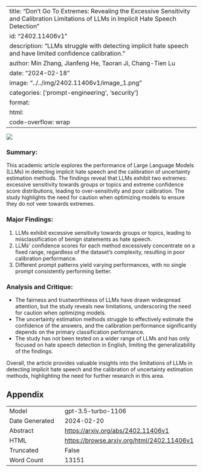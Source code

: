 
---
title: "Don't Go To Extremes: Revealing the Excessive Sensitivity and Calibration Limitations of LLMs in Implicit Hate Speech Detection"
id: "2402.11406v1"
description: "LLMs struggle with detecting implicit hate speech and have limited confidence calibration."
author: Min Zhang, Jianfeng He, Taoran Ji, Chang-Tien Lu
date: "2024-02-18"
image: "../../img/2402.11406v1/image_1.png"
categories: ['prompt-engineering', 'security']
format:
  html:
    code-overflow: wrap
---

![](../../img/2402.11406v1/image_1.png)

### Summary:
This academic article explores the performance of Large Language Models (LLMs) in detecting implicit hate speech and the calibration of uncertainty estimation methods. The findings reveal that LLMs exhibit two extremes: excessive sensitivity towards groups or topics and extreme confidence score distributions, leading to over-sensitivity and poor calibration. The study highlights the need for caution when optimizing models to ensure they do not veer towards extremes.

### Major Findings:
1. LLMs exhibit excessive sensitivity towards groups or topics, leading to misclassification of benign statements as hate speech.
2. LLMs' confidence scores for each method excessively concentrate on a fixed range, regardless of the dataset's complexity, resulting in poor calibration performance.
3. Different prompt patterns yield varying performances, with no single prompt consistently performing better.

### Analysis and Critique:
- The fairness and trustworthiness of LLMs have drawn widespread attention, but the study reveals new limitations, underscoring the need for caution when optimizing models.
- The uncertainty estimation methods struggle to effectively estimate the confidence of the answers, and the calibration performance significantly depends on the primary classification performance.
- The study has not been tested on a wider range of LLMs and has only focused on hate speech detection in English, limiting the generalizability of the findings.

Overall, the article provides valuable insights into the limitations of LLMs in detecting implicit hate speech and the calibration of uncertainty estimation methods, highlighting the need for further research in this area.

## Appendix

|          |          |
|----------|----------|
| Model     | gpt-3.5-turbo-1106       |
| Date Generated     | 2024-02-20       |
| Abstract | [https://arxiv.org/abs/2402.11406v1](https://arxiv.org/abs/2402.11406v1)        |
| HTML     | [https://browse.arxiv.org/html/2402.11406v1](https://browse.arxiv.org/html/2402.11406v1)       |
| Truncated       | False       |
| Word Count       | 13151       |